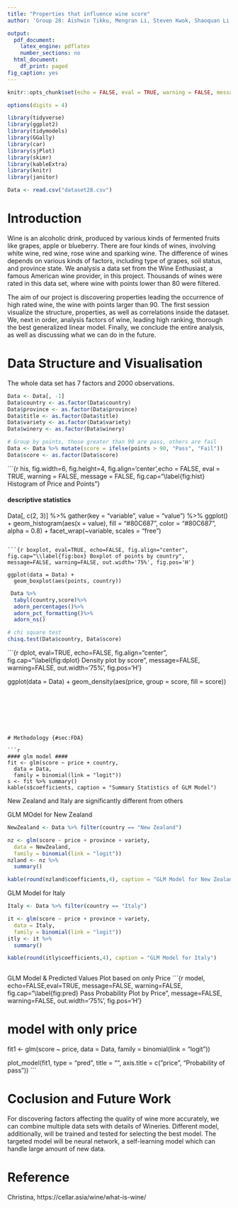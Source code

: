 ```yaml
---
title: "Properties that influence wine score"
author: 'Group 28: Aishwin Tikku, Mengran Li, Steven Kwok, Shaoquan Li, Shuning Li'

output:
  pdf_document:
    latex_engine: pdflatex
    number_sections: no
  html_document:
    df_print: paged
fig_caption: yes
---
```


```r
knitr::opts_chunk$set(echo = FALSE, eval = TRUE, warning = FALSE, message = FALSE, comment = NA, fig.pos = 'H')

options(digits = 4)
```


```r
library(tidyverse)
library(ggplot2)
library(tidymodels)
library(GGally)
library(car)
library(sjPlot)
library(skimr)
library(kableExtra)
library(knitr)
library(janitor)
```


``` r
Data <- read.csv("dataset28.csv")
```


# Introduction {#sec:Intro}

Wine is an alcoholic drink, produced by various kinds of fermented fruits like grapes, apple or blueberry. There are four kinds of wines, involving white wine, red wine, rose wine and sparking wine. The difference of wines depends on various kinds of factors, including type of grapes, soil status, and province state. We analysis a data set from the Wine Enthusiast, a famous American wine provider, in this project. Thousands of wines were rated in this data set, where wine with points lower than 80 were filtered.

The aim of our project is discovering properties leading the occurrence of high rated wine, the wine with points larger than 90. The first session visualize the structure, properties, as well as correlations inside the dataset. We, next in order, analysis factors of wine, leading high ranking, thorough the best generalized linear model. Finally, we conclude the entire analysis, as well as discussing what we can do in the future.

# Data Structure and Visualisation {#sec:DSV}
The whole data set has 7 factors and 2000 observations.
```r

Data <- Data[, -1]
Data$country <- as.factor(Data$country)
Data$province <- as.factor(Data$province)
Data$title <- as.factor(Data$title)
Data$variety <- as.factor(Data$variety)
Data$winery <- as.factor(Data$winery)

# Group by points, those greater than 90 are pass, others are fail
Data <- Data %>% mutate(score = ifelse(points > 90, "Pass", "Fail"))
Data$score <- as.factor(Data$score)
```


```{r his, fig.width=6, fig.height=4, fig.align='center',echo = FALSE, eval = TRUE, warning = FALSE, message = FALSE, fig.cap="\\label{fig:hist} Histogram of Price and Points"}


#### descriptive statistics ####
Data[, c(2, 3)] %>%
  gather(key = "variable", value = "value") %>%
  ggplot() +
  geom_histogram(aes(x = value), fill = "#80C687", color = "#80C687", alpha = 0.8) +
  facet_wrap(~variable, scales = "free")

```

```{r boxplot, eval=TRUE, echo=FALSE, fig.align="center", fig.cap="\\label{fig:box} Boxplot of points by country", message=FALSE, warning=FALSE, out.width='75%', fig.pos='H'}

ggplot(data = Data) +
  geom_boxplot(aes(points, country))

```

```r
 Data %>%
  tabyl(country,score)%>%
  adorn_percentages()%>%
  adorn_pct_formatting()%>%
  adorn_ns()

```


```r


# chi square test
chisq.test(Data$country, Data$score)

```



```{r dplot, eval=TRUE, echo=FALSE, fig.align="center", fig.cap="\\label{fig:dplot} Density plot by score", message=FALSE, warning=FALSE, out.width='75%', fig.pos='H'}


ggplot(data = Data) +
  geom_density(aes(price, group = score, fill = score))

```







# Methodology {#sec:FDA}

```r
#### glm model ####
fit <- glm(score ~ price + country,
  data = Data,
  family = binomial(link = "logit"))
s <- fit %>% summary()
kable(s$coefficients, caption = "Summary Statistics of GLM Model")
```
New Zealand and Italy are significantly different from others


GLM MOdel for New Zealand
```r

NewZealand <- Data %>% filter(country == "New Zealand")

nz <- glm(score ~ price + province + variety,
  data = NewZealand,
  family = binomial(link = "logit"))
nzland <- nz %>% 
  summary()

kable(round(nzland$coefficients,4), caption = "GLM Model for New Zealand")

```

GLM Model for Italy
```r

Italy <- Data %>% filter(country == "Italy")

it <- glm(score ~ price + province + variety,
  data = Italy,
  family = binomial(link = "logit"))
itly <- it %>% 
  summary()

kable(round(itly$coefficients,4), caption = "GLM Model for Italy")
  
```



GLM Model & Predicted Values Plot based on only Price
```{r model, echo=FALSE,eval=TRUE, message=FALSE, warning=FALSE, fig.cap="\\label{fig:pred} Pass Probability Plot by Price", message=FALSE, warning=FALSE, out.width='75%', fig.pos='H'}

# model with only price

fit1 <- glm(score ~ price,
  data = Data,
  family = binomial(link = "logit"))

plot_model(fit1,
  type = "pred", title = "",
  axis.title = c("price", "Probability of pass"))
```

# Coclusion and Future Work {#sec:CFW}

For discovering factors affecting the quality of wine more accurately, we can combine multiple data sets with details of Wineries. Different model, additionally, will be trained and tested for selecting the best model. The targeted model will be neural network, a self-learning model which can handle large amount of new data.

# Reference {#sec:Ref}

 Christina, https://cellar.asia/wine/what-is-wine/